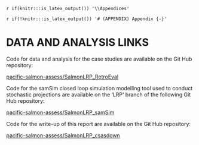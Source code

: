 
<!-- The following code should appear at the beginning of the first appendix.
After that, all subsequent sections will be turned into appendices. -->

`r if(knitr:::is_latex_output()) '\\Appendices'`

`r if(!knitr:::is_latex_output()) '# (APPENDIX) Appendix {-}'`

# DATA AND ANALYSIS LINKS {#app:github-appendix}

Code for data and analysis for the case studies are available on the Git Hub repository:  

[pacific-salmon-assess/SalmonLRP_RetroEval](https://github.com/Pacific-salmon-assess/SalmonLRP_RetroEval)

Code for the samSim closed loop simulation modelling tool used to conduct stochastic projections are available on the 'LRP' branch of the following Git Hub repository:  

[pacific-salmon-assess/SalmonLRP_samSim](https://github.com/Pacific-salmon-assess/samSim/tree/LRP)


Code for the write-up of this report are available on the Git Hub repository:

[pacific-salmon-assess/SalmonLRP_csasdown](https://github.com/Pacific-salmon-assess/SalmonLRP_csasdown)
